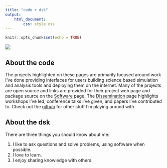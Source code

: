 ```yaml
---
title: "code + dsk"
output:
    html_document:
        css: style.css
---
```


```r
knitr::opts_chunk$set(echo = TRUE)
```

<div class="row">
<div class="col-md-6">
<!--
  use the img tag because image
  markdown doesn't seem to let us
  set class attributes
-->
<img src="images/avatar.jpeg" class="img-responsive center-block"/>
</div> <!-- end col -->

<div class="col-md-6">
## About the code

The projects highlighted on these pages are primarily focused around work I've done providing interfaces for users building science based simulation and analysis tools and deploying them on the internet. Many of the projects are open source and links are provided for their project web page and package source on the [Software](software.html) page. The [Dissemination](dissemination.html) page highlights workshops I've led, conference talks I've given, and papers I've contributed to. Check out the [github](https://github.com/codedsk) for other stuff I'm playing around with.

## About the dsk

There are three things you should know about me:

1. I like to ask questions and solve problems, using software when possible.
2. I love to learn.
3. I enjoy sharing knowledge with others.

</div> <!-- end col -->
</div> <!-- end row -->